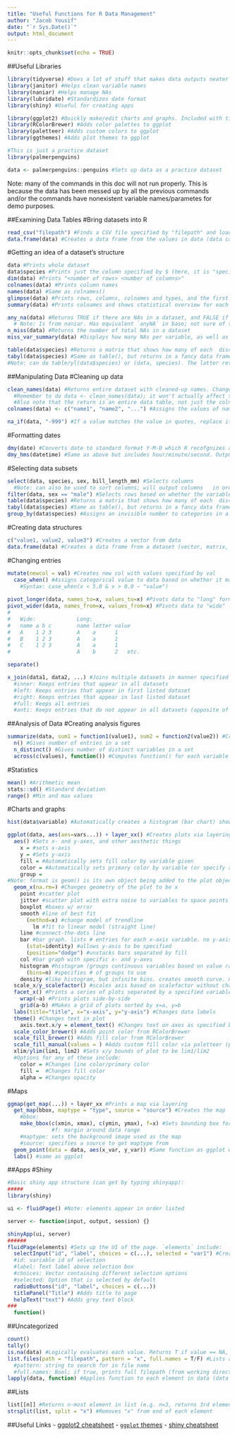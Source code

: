 ```yaml
---
title: "Useful Functions for R Data Management"
author: "Jacob Yousif"
date: "`r Sys.Date()`"
output: html_document
---
```


```r
knitr::opts_chunk$set(echo = TRUE)
```

##Useful Libraries
```r
library(tidyverse) #Does a lot of stuff that makes data outputs neater
library(janitor) #Helps clean variable names
library(naniar) #Helps manage NAs
library(lubridate) #Standardizes date format
library(shiny) #Useful for creating apps
```

```r
library(ggplot2) #Quickly make/edit charts and graphs. Included with tidyverse
library(RColorBrewer) #Adds color palettes to ggplot
library(paletteer) #Adds custom colors to ggplot
library(ggthemes) #Adds plot themes to ggplot
```

```r
#This is just a practice dataset
library(palmerpenguins)
```

```r
data <- palmerpenguins::penguins #Sets up data as a practice dataset
```
Note: many of the commands in this doc will not run properly. This is because the data has been messed up by all the previous commands and/or the commands have nonexistent variable names/parametes for demo purposes.

##Examining Data Tables
#Bring datasets into R
```r
read_csv("filepath") #Finds a CSV file specified by "filepath" and loads it into R as a data frame
data.frame(data) #Creates a data frame from the values in data (data can be a vector, matrix, or subset of a data frame)
```

#Getting an idea of a dataset's structure
```r
data #Prints whole dataset
data$species #Prints just the column specified by $ (here, it is "species")
dim(data) #Prints "<number of rows> <number of columns>"
colnames(data) #Prints column names
names(data) #Same as colnames()
glimpse(data) #Prints rows, columns, colnames and types, and the first few rows of each column
summary(data) #Prints colnames and shows statistical overview for each column's contents (min/max values, quartiles, median, mean, number of NAs)

any_na(data) #Returns TRUE if there are NAs in a dataset, and FALSE if there are not
  # Note: Is from naniar. Has equivalent `anyNA` in base; not sure of the difference
n_miss(data) #Returns the number of total NAs in a dataset
miss_var_summary(data) #Displays how many NAs per variable, as well as percentage of variable that is made up of NAs

table(data$species) #Returns a matrix that shows how many of each  discrete value are represented in a vector
tabyl(data$species) #Same as table(), but returns in a fancy data frame
#Note: can do table/yl(data$species) or (data, species). The latter returns a nicer variable name.
```

##Manipulating Data
#Cleaning up data
```r
clean_names(data) #Returns entire dataset with cleaned-up names. Changes all names to lowercase and replaces all special characters with "_". 
  #Remember to do data <- clean_names(data); it won't actually affect the dataset unless the data are replaced. 
  #Also note that the return is an entire data table, not just the colnames.
colnames(data) <- c("name1", "name2", "...") #Assigns the values of names to be the column names of (data)

na_if(data, "-999") #If a value matches the value in quotes, replace it with an NA
```
#Formatting dates
```r
dmy(date) #Converts date to standard format Y-M-D which R recofgnizes as a date. Use dmy() if date is currently in dmy format, use mdy() if date is in mdy format, use ydm if in ydm format, etc.
dmy_hms(datetime) #Same as above but includes hour/minute/second. Outputs in Y-M-D, H:M:S UTC
```

#Selecting data subsets
```r
select(data, species, sex, bill_length_mm) #Selects columns
  #Note: can also be used to sort columns; will output columns   in order listed
filter(data, sex == "male") #Selects rows based on whether the variable(s) match the selection criteria
table(data$species) #Returns a matrix that shows how many of each  discrete value are represented in a vector
tabyl(data$species) #Same as table(), but returns in a fancy data frame
group_by(data$species) #Assigns an invisible number to categories in a dataset which then allows other functions to perform actions by category rather than by individual entry. (e.g. male = 0, female = 1, then summarize(avg = mean(height)) will give all male height and all female height). Can group by multiple variables.
```

#Creating data structures
```r
c("value1, value2, value3") #Creates a vector from data
data.frame(data) #Creates a data frame from a dataset (vector, matrix, or existing dataframe)
```

#Changing entries
```r
mutate(newcol = val) #Creates new col with values specified by val
  case_when() #Assigns categorical value to data based on whether it matches the expression found in ()
    #Syntax: case_when(x < 5.0 & x > 0.0 ~ "value")
  
pivot_longer(data, names_to=x, values_to=x) #Pivots data to "long" format. Creates new col with values set to the previous variable names.
pivot_wider(data, names_from=x, values_from=x) #Pivots data to "wide" format. Uses names_from as names for new cols, and moves values from values_from into cols specified by names_from value. 
#
#   Wide:             Long:
#   name a b c        name letter value
#   A    1 2 3        A    a      1
#   B    1 2 3        A    a      1
#   C    1 2 3        A    a      1
#                     A    b      2   etc.

separate()

x_join(data1, data2, ...) #Joins multiple datasets in manner specified by x
  #inner: Keeps entries that appear in all datasets
  #left: Keeps entries that appear in first listed dataset
  #right: Keeps entries that appear in last listed dataset
  #full: Keeps all entries
  #anti: Keeps entries that do not appear in all datasets (opposite of inner)
```

##Analysis of Data
#Creating analysis figures
```r
summarize(data, sum1 = function1(value1), sum2 = function2(value2)) #Creates a data frame containing a summary of functions. Computes function1 on all variables in value1, then stores the result in sum1, and does that for each subsequent variable.
  n() #Gives number of entries in a set
  n_distinct() #Gives number of distinct variables in a set
  across(c(values), function()) #Computes function() for each variable in c(values)
```

#Statistics
```r
mean() #Arithmetic mean
stats::sd() #Standard deviation
range() #Min and max values
```

#Charts and graphs
```r
hist(data$variable) #Automatically creates a histogram (bar chart) showing values in a vector

ggplot(data, aes(aes=vars...)) + layer_xx() #Creates plots via layering
  aes() #Sets x- and y-axes, and other aesthetic things
    x = #sets x-axis
    y = #Sets y-axis
    fill = #Automatically sets fill color by variable given
    color = #Automatically sets primary color by variable (or specify a "color")
    group = 
#Note: format is geom() is its own object being added to the plot object. This also means can add multiple geoms to same plot (e.g. point()+smooth() for scatterplot with trendline)
  geom_x(na.rm=) #Changes geometry of the plot to be x
    point #scatter plot
    jitter #scatter plot with extra noise to variables to space points more evenly
    boxplot #boxes w/ error
    smooth #line of best fit
      (method=x) #change model of trendline
        lm #fit to linear model (straight line)
    line #connect-the-dots line
    bar #bar graph. lists # entries for each x-axis variable. no y-axis
      (stat=identity) #allows y-axis to be specified
      (position="dodge") #unstacks bars separated by fill
    col #bar graph with specific x- and y-axes
    histogram #histogram (groups continuous variables based on value range). no y-axis
      (bins=n) #specifies # of groups to use
    density #like histogram, but infinite bins. creates smooth curve. no y-axis
  scale_x/y_scalefactor() #scales axis based on scalefactor without changing original data. select x or y, and replace scalefactor with whatever the scale facor should be (e.g. sqrt, log10)
  facet_x() #Prints a series of plots separated by a specified variable
    wrap(~a) #Prints plots side-by-side
    grid(a~b) #Makes a grid of plots sorted by x=a, y=b
  labs(title="title", x="x-axis", y="y-axis") #Changes data labels
  theme() #Changes text in plot
    axis.text.x/y = element_text() #Changes text on axes as specified by element_text()
  scale_color_brewer() #Adds point color from RColorBrewer
  scale_fill_brewer() #Adds fill color from RColorBrewer
  scale_fill_manual(values = ) #Adds custom fill color via paletteer (palette must be assigned to a variable)
  xlim/ylim(lim1, lim2) #Sets x/y bounds of plot to be lim1/lim2
  #Options for any of these include:
    color = #Changes line color/primary color
    fill =  #Changes fill color
    alpha = #Changes opacity
```

#Maps
```r
ggmap(get_map(...)) + layer_xx #Prints a map via layering
  get_map(bbox, maptype = "type", source = "source") #Creates the map
    #bbox:
    make_bbox(c(xmin, xmax), c(ymin, ymax), f=x) #Sets bounding box for what part of map to use.
              #f: margin around data range
    #maptype: sets the background image used as the map
    #source: specifies a source to get maptype from
  geom_point(data = data, aes(x_var, y_var)) #Same function as ggplot with additional params
  labs() #same as ggplot
```

##Apps
#Shiny
```r
#Basic shiny app structure (can get by typing shinyapp):
##### 
library(shiny)

ui <- fluidPage() #Note: elements appear in order listed

server <- function(input, output, session) {}

shinyApp(ui, server)
######
fluidPage(elements) #Sets up the UI of the page. `elements` include:
  selectInput("id", "label", choices = c(...), selected = "var1") #Creates an input selection box
  #id: variable id of selection
  #label: Text label above selection box
  #choices: Vector containing different selection options
  #selected: Option that is selected by default
  radioButtons("id", "label", choices = c(...))
  titlePanel("Title") #Adds title to page
  helpText("text") #Adds grey text block
###
  function()
```

##Uncategorized
```r
count()
tally()
is.na(data) #Logically evaluates each value. Returns T if value == NA, F if value has a value.
list.files(path = "filepath", pattern = "x", full.names = T/F) #Lists all files in a folder. Outputs a list
  #pattern: string to search for in file name
  #full.names: Bool; if true, prints full filepath (from working directory)
lapply(data, function) #Applies function to each element in data (data must be a list)
```

##Lists
```r
list[[n]] #Returns n-most element in list (e.g. n=3, returns 3rd element)
strsplit(list, split = "x") #Removes "x" from end of each element
```


##Useful Links
- [ggplot2 cheatsheet](https://www.rstudio.com/wp-content/uploads/2015/03/ggplot2-cheatsheet.pdf)
- [`ggplot` themes](https://ggplot2.tidyverse.org/reference/ggtheme.html)
- [shiny cheatsheet](https://shiny.rstudio.com/images/shiny-cheatsheet.pdf)

